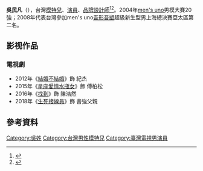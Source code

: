 {{藝人
| 姓名 = 吳民凡
| 類型 = 模特兒
| 圖片 = 
| 圖片尺寸 = 
| 圖片簡介 = 
| 英文名 = 
| 綽號 =
| 國籍 = {{ROC-TW}}
| 出生日期 = {{birth date and age|1985|11|17}}
| 職業 = 演員、模特兒
| 教育程度 = 
| 語言 = [[中華民國國語|國語]]
| 活躍年代 = 
| 經紀公司 = 
| 電視節目 = 
| 網站 = 
}}

'''吳民凡'''（{{bd|1985年|11月17日}}），台灣[[模特兒|模特兒]]、[[演員|演員]]、[[品牌設計師|品牌設計師]]<ref>{{cite news |title=兩岸首度網路電影完全「台灣腔」　男主角吳民凡表現優！ |url=https://www.nownews.com/news/2092517 |accessdate=2022-02-05 |work=NOWnews 今日新聞 |date=2016-05-08 |language=zh-hant |archive-date=2021-10-19 |archive-url=https://web.archive.org/web/20211019074239/https://www.nownews.com/news/2092517 |dead-url=no }}</ref><ref>{{cite news |author1=嚴心妤 |title=阿喜陪揮拳擊 險被打飛 |url=https://ent.ltn.com.tw/news/paper/753730 |accessdate=2022-02-05 |work=自由時報 |date=2014-02-13 |language=zh-hant |archive-date=2022-02-05 |archive-url=https://web.archive.org/web/20220205134206/https://ent.ltn.com.tw/news/paper/753730 |dead-url=no }}</ref>。2004年[[men's_uno|men's uno]]男模大賽20強；2008年代表台灣參加men's uno[[吾形吾塑|吾形吾塑]]超級新生型男上海總決賽亞太區第二名。

==影视作品==
===電視劇===
*2012年《[[結婚不結婚|結婚不結婚]]》飾 紀杰
*2015年《[[星座愛情水瓶女|星座愛情水瓶女]]》飾 傅柏松
*2016年《[[找到|找到]]》飾 陳浩然
*2018年《[[生死接線員|生死接線員]]》飾 書強父親

== 參考資料 ==
{{reflist|2}}

[[Category:吳姓|Category:吳姓]]
[[Category:台灣男性模特兒|Category:台灣男性模特兒]]
[[Category:臺灣電視男演員|Category:臺灣電視男演員]]